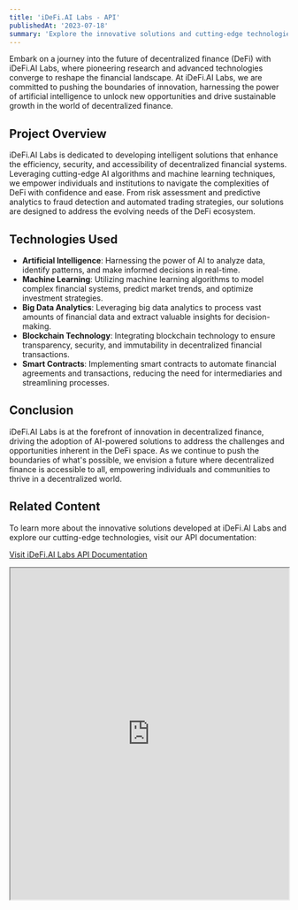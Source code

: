 ```yaml
---
title: 'iDeFi.AI Labs - API'
publishedAt: '2023-07-18'
summary: 'Explore the innovative solutions and cutting-edge technologies developed at iDeFi.AI Labs to revolutionize decentralized finance.'
---
```


Embark on a journey into the future of decentralized finance (DeFi) with iDeFi.AI Labs, where pioneering research and advanced technologies converge to reshape the financial landscape. At iDeFi.AI Labs, we are committed to pushing the boundaries of innovation, harnessing the power of artificial intelligence to unlock new opportunities and drive sustainable growth in the world of decentralized finance.

## Project Overview

iDeFi.AI Labs is dedicated to developing intelligent solutions that enhance the efficiency, security, and accessibility of decentralized financial systems. Leveraging cutting-edge AI algorithms and machine learning techniques, we empower individuals and institutions to navigate the complexities of DeFi with confidence and ease. From risk assessment and predictive analytics to fraud detection and automated trading strategies, our solutions are designed to address the evolving needs of the DeFi ecosystem.

## Technologies Used

- **Artificial Intelligence**: Harnessing the power of AI to analyze data, identify patterns, and make informed decisions in real-time.
- **Machine Learning**: Utilizing machine learning algorithms to model complex financial systems, predict market trends, and optimize investment strategies.
- **Big Data Analytics**: Leveraging big data analytics to process vast amounts of financial data and extract valuable insights for decision-making.
- **Blockchain Technology**: Integrating blockchain technology to ensure transparency, security, and immutability in decentralized financial transactions.
- **Smart Contracts**: Implementing smart contracts to automate financial agreements and transactions, reducing the need for intermediaries and streamlining processes.

## Conclusion

iDeFi.AI Labs is at the forefront of innovation in decentralized finance, driving the adoption of AI-powered solutions to address the challenges and opportunities inherent in the DeFi space. As we continue to push the boundaries of what's possible, we envision a future where decentralized finance is accessible to all, empowering individuals and communities to thrive in a decentralized world.

## Related Content

To learn more about the innovative solutions developed at iDeFi.AI Labs and explore our cutting-edge technologies, visit our API documentation:

[Visit iDeFi.AI Labs API Documentation](https://api.idefi.ai)

<iframe
  src="https://api.idefi.ai/"
  title="iDeFi.ai Demo"
  width="100%"
  height="600"
  style={{ border: 'none' }}
  allowFullScreen
></iframe>